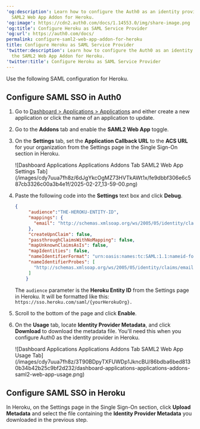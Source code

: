 ---
'og:description': Learn how to configure the Auth0 as an identity provider using the
  SAML2 Web App Addon for Heroku.
'og:image': https://cdn2.auth0.com/docs/1.14553.0/img/share-image.png
'og:title': Configure Heroku as SAML Service Provider
'og:url': https://auth0.com/docs/
permalink: configure-saml2-web-app-addon-for-heroku
title: Configure Heroku as SAML Service Provider
'twitter:description': Learn how to configure the Auth0 as an identity provider using
  the SAML2 Web App Addon for Heroku.
'twitter:title': Configure Heroku as SAML Service Provider
---
Use the following <Tooltip tip="Security Assertion Markup Language (SAML): Standardized protocol allowing two parties to exchange authentication information without a password." cta="View Glossary" href="/docs/glossary?term=SAML">SAML</Tooltip> configuration for Heroku.

## Configure SAML SSO in Auth0

1. Go to [Dashboard > Applications > Applications](https://manage.auth0.com/#/applications) and either create a new application or click the name of an application to update.
2. Go to the **Addons** tab and enable the **SAML2 Web App** toggle.
3. On the **Settings** tab, set the **Application Callback URL** to the **ACS URL** for your organization from the Settings page in the Single Sign-On section in Heroku.

   <Frame>![Dashboard Applications Applications Addons Tab SAML2 Web App Settings Tab](/images/cdy7uua7fh8z/6dJgYkcOgMZ73HVTkAWt1x/fe9dbbf306e6c587cb3326c00a3b4e1f/2025-02-27_13-59-00.png)</Frame>
4. Paste the following code into the **Settings** text box and click **Debug**.

   ```json lines
   {
        "audience":"THE-HEROKU-ENTITY-ID",
        "mappings": {
          "email": "http://schemas.xmlsoap.org/ws/2005/05/identity/claims/emailaddress"
        },
        "createUpnClaim": false,
        "passthroughClaimsWithNoMapping": false,
        "mapUnknownClaimsAsIs": false,
        "mapIdentities": false,
        "nameIdentifierFormat": "urn:oasis:names:tc:SAML:1.1:nameid-format:emailAddress",
        "nameIdentifierProbes": [
          "http://schemas.xmlsoap.org/ws/2005/05/identity/claims/emailaddress"
        ]
       }
   ```


   

   

   The `audience` parameter is the **Heroku Entity ID** from the Settings page in Heroku. It will be formatted like this: `https://sso.heroku.com/saml/{yourHerokuOrg}.`
5. Scroll to the bottom of the page and click **Enable**.
6. On the **Usage** tab, locate **Identity Provider Metadata**, and click **Download** to download the metadata file. You'll need this when you configure Auth0 as the identity provider in Heroku.

   <Frame>![Dashboard Applications Applications Addons Tab SAML2 Web App Usage Tab](/images/cdy7uua7fh8z/3T90BDpyTXFUWDp1JkncBU/86bdba6bed8130b34b42b25c9bf2d232/dashboard-applications-applications-addons-saml2-web-app-usage.png)</Frame>

## Configure SAML SSO in Heroku

In Heroku, on the Settings page in the <Tooltip tip="Single Sign-On (SSO): Service that, after a user logs into one applicaton, automatically logs that user in to other applications." cta="View Glossary" href="/docs/glossary?term=Single+Sign-On">Single Sign-On</Tooltip> section, click **Upload Metadata** and select the file containing the **<Tooltip tip="Identity Provider (IdP): Service that stores and manages digital identities." cta="View Glossary" href="/docs/glossary?term=Identity+Provider">Identity Provider</Tooltip> Metadata** you downloaded in the previous step.